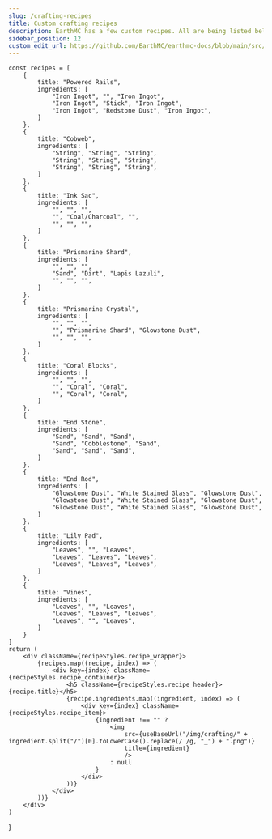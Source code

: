 ---
slug: /crafting-recipes
title: Custom crafting recipes
description: EarthMC has a few custom recipes. All are being listed below.
sidebar_position: 12
custom_edit_url: https://github.com/EarthMC/earthmc-docs/blob/main/src/docs/crafting.mdx
---


    const recipes = [
        {
            title: "Powered Rails",
            ingredients: [
                "Iron Ingot", "", "Iron Ingot",
                "Iron Ingot", "Stick", "Iron Ingot",
                "Iron Ingot", "Redstone Dust", "Iron Ingot",
            ]
        },
        {
            title: "Cobweb",
            ingredients: [
                "String", "String", "String",
                "String", "String", "String",
                "String", "String", "String",
            ]
        },
        {
            title: "Ink Sac",
            ingredients: [
                "", "", "",
                "", "Coal/Charcoal", "",
                "", "", "",
            ]
        },
        {
            title: "Prismarine Shard",
            ingredients: [
                "", "", "",
                "Sand", "Dirt", "Lapis Lazuli",
                "", "", "",
            ]
        },
        {
            title: "Prismarine Crystal",
            ingredients: [
                "", "", "",
                "", "Prismarine Shard", "Glowstone Dust",
                "", "", "",
            ]
        },
        {
            title: "Coral Blocks",
            ingredients: [
                "", "", "",
                "", "Coral", "Coral",
                "", "Coral", "Coral",
            ]
        },
        {
            title: "End Stone",
            ingredients: [
                "Sand", "Sand", "Sand",
                "Sand", "Cobblestone", "Sand",
                "Sand", "Sand", "Sand",
            ]
        },
        {
            title: "End Rod",
            ingredients: [
                "Glowstone Dust", "White Stained Glass", "Glowstone Dust",
                "Glowstone Dust", "White Stained Glass", "Glowstone Dust",
                "Glowstone Dust", "White Stained Glass", "Glowstone Dust",
            ]
        },
        {
            title: "Lily Pad",
            ingredients: [
                "Leaves", "", "Leaves",
                "Leaves", "Leaves", "Leaves",
                "Leaves", "Leaves", "Leaves",
            ]
        },
        {
            title: "Vines",
            ingredients: [
                "Leaves", "", "Leaves",
                "Leaves", "Leaves", "Leaves",
                "Leaves", "", "Leaves",
            ]
        }
    ]
    return (
        <div className={recipeStyles.recipe_wrapper}>
            {recipes.map((recipe, index) => (
                <div key={index} className={recipeStyles.recipe_container}>
                    <h5 className={recipeStyles.recipe_header}>{recipe.title}</h5>
                    {recipe.ingredients.map((ingredient, index) => (
                        <div key={index} className={recipeStyles.recipe_item}>
                            {ingredient !== "" ?
                                <img
                                    src={useBaseUrl("/img/crafting/" + ingredient.split("/")[0].toLowerCase().replace(/ /g, "_") + ".png")}
                                    title={ingredient}
                                    />
                                : null
                            }
                        </div>
                    ))}
                </div>
            ))}
        </div>
    )
}

<Recipes />
